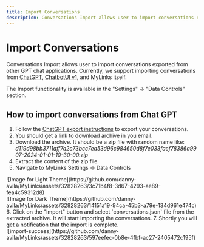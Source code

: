 ```yaml
---
title: Import Conversations
description: Conversations Import allows user to import conversations exported from other GPT chat applications. Currently, we support importing conversations from ChatGPT, ChatbotUI v1, and MyLinks itself.  
---
```

# Import Conversations

Conversations Import allows user to import conversations exported from other GPT chat applications. Currently, we support importing conversations from [ChatGPT](https://chatgpt.com/), [ChatbotUI v1](https://github.com/mckaywrigley/chatbot-ui/tree/b865b0555f53957e96727bc0bbb369c9eaecd83b?tab=readme-ov-file#legacy-code), and MyLinks itself.

The Import functionality is available in the "Settings" -> "Data Controls" section.

## How to import conversations from Chat GPT

1. Follow the [ChatGPT export instructions](https://help.openai.com/en/articles/7260999-how-do-i-export-my-chatgpt-history-and-data) to export your conversations.
2. You should get a link to download archive in you email.
3. Download the archive. It should be a zip file with random name like: _d119d98bb3711aff7a2c73bcc7ea53d96c984650d8f7e033faef78386a9907-2024-01-01-10-30-00.zip_
4. Extract the content of the zip file.
5. Navigate to MyLinks Settings -> Data Controls
<div style={{padding: "20px", display: "flex", justifyContent: "center", alignItems: "center", flexDirection: "column"}}>
  <div className="image-light-theme">
    ![Image for Light Theme](https://github.com/danny-avila/MyLinks/assets/32828263/3c71b4f8-3d67-4293-ae89-fea4c59312d8)
  </div>

  <div className="image-dark-theme">
    ![Image for Dark Theme](https://github.com/danny-avila/MyLinks/assets/32828263/14151a19-94ca-45b3-a79e-134d961e474c)
  </div>
</div>
6. Click on the "Import" button and select `conversations.json` file from the extracted archive. It will start importing the conversations.
7. Shortly you will get a notification that the import is complete.
<div style={{padding: "20px", display: "flex", justifyContent: "center", alignItems: "center", flexDirection: "column"}}>
    ![import-success](https://github.com/danny-avila/MyLinks/assets/32828263/597eefec-0b8e-4fbf-ac27-2405472c195f)
</div>
